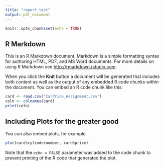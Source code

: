 ```yaml
---
title: "report_test"
output: pdf_document
---
```


```r
knitr::opts_chunk$set(echo = TRUE)
```

## R Markdown

This is an R Markdown document. Markdown is a simple formatting syntax for authoring HTML, PDF, and MS Word documents. For more details on using R Markdown see <http://rmarkdown.rstudio.com>.

When you click the **Knit** button a document will be generated that includes both content as well as the output of any embedded R code chunks within the document. You can embed an R code chunk like this:

```r
card <- read.csv("CarPrice_Assignment.csv")
coln <- colnames(card)
print(coln)
```

## Including Plots for the greater good

You can also embed plots, for example

```r
plot(card$cylindernumber, card$price)
```

Note that the `echo = FALSE` parameter was added to the code chunk to prevent printing of the R code that generated the plot.
